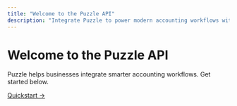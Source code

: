 ```yaml
---
title: "Welcome to the Puzzle API"
description: "Integrate Puzzle to power modern accounting workflows with automation, real-time insights, and seamless financial management."
---
```


# Welcome to the Puzzle API

Puzzle helps businesses integrate smarter accounting workflows. Get started below.

[Quickstart →](/quickstart)
